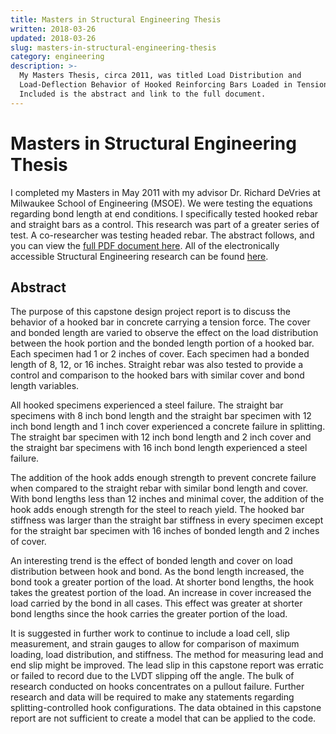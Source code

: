 ```yaml
---
title: Masters in Structural Engineering Thesis
written: 2018-03-26
updated: 2018-03-26
slug: masters-in-structural-engineering-thesis
category: engineering
description: >-
  My Masters Thesis, circa 2011, was titled Load Distribution and
  Load-Deflection Behavior of Hooked Reinforcing Bars Loaded in Tension.
  Included is the abstract and link to the full document.
---
```


# Masters in Structural Engineering Thesis

I completed my Masters in May 2011 with my advisor Dr. Richard DeVries at Milwaukee School of Engineering (MSOE). We were testing the equations regarding bond length at end conditions. I specifically tested hooked rebar and straight bars as a control. This research was part of a greater series of test. A co-researcher was testing headed rebar. The abstract follows, and you can view the [full PDF document here](http://milwaukee.sdp.sirsi.net/client/en_US/search/asset/1581). All of the electronically accessible Structural Engineering research can be found [here](http://milwaukee.sdp.sirsi.net/client/en_US/default/?rm=MASTER+OF+SCIE2%7C%7C%7C1%7C%7C%7C0%7C%7C%7Ctrue).

## Abstract

The purpose of this capstone design project report is to discuss the behavior of a hooked bar in concrete carrying a tension force. The cover and bonded length are varied to observe the effect on the load distribution between the hook portion and the bonded length portion of a hooked bar. Each specimen had 1 or 2 inches of cover. Each specimen had a bonded length of 8, 12, or 16 inches. Straight rebar was also tested to provide a control and comparison to the hooked bars with similar cover and bond length variables.

All hooked specimens experienced a steel failure. The straight bar specimens with 8 inch bond length and the straight bar specimen with 12 inch bond length and 1 inch cover experienced a concrete failure in splitting. The straight bar specimen with 12 inch bond length and 2 inch cover and the straight bar specimens with 16 inch bond length experienced a steel failure.

The addition of the hook adds enough strength to prevent concrete failure when compared to the straight rebar with similar bond length and cover. With bond lengths less than 12 inches and minimal cover, the addition of the hook adds enough strength for the steel to reach yield. The hooked bar stiffness was larger than the straight bar stiffness in every specimen except for the straight bar specimen with 16 inches of bonded length and 2 inches of cover.

An interesting trend is the effect of bonded length and cover on load distribution between hook and bond. As the bond length increased, the bond took a greater portion of the load. At shorter bond lengths, the hook takes the greatest portion of the load. An increase in cover increased the load carried by the bond in all cases. This effect was greater at shorter bond lengths since the hook carries the greater portion of the load.

It is suggested in further work to continue to include a load cell, slip measurement, and strain gauges to allow for comparison of maximum loading, load distribution, and stiffness. The method for measuring lead and end slip might be improved. The lead slip in this capstone report was erratic or failed to record due to the LVDT slipping off the angle. The bulk of research conducted on hooks concentrates on a pullout failure. Further research and data will be required to make any statements regarding splitting-controlled hook configurations. The data obtained in this capstone report are not sufficient to create a model that can be applied to the code.
